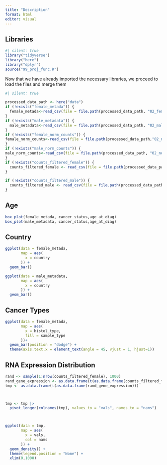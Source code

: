 ```yaml
---
title: "Description"
format: html
editor: visual
---
```


## Libraries

```r
#| silent: true
library("tidyverse")
library("here")
library("dplyr")
source("99_proj_func.R")
```


Now that we have already imported the necessary libraries, we proceed to load the files and merge them

```r
#| silent: true

processed_data_path <- here("data")
if (!exists("female_metada")) {
  female_metada<-read_csv(file = file.path(processed_data_path, "02_female_metadata.csv"))
}
if (!exists("male_metadata")) {
  male_metadata<-read_csv(file = file.path(processed_data_path, "02_male_metadata.csv"))
}
if (!exists("female_norm_counts")) {
female_norm_counts<-read_csv(file = file.path(processed_data_path,"02_norm_counts_filtered_female.csv"))
}
if (!exists("male_norm_counts")) {
male_norm_counts<-read_csv(file = file.path(processed_data_path, "02_norm_counts_filtered_male.csv"))
}
if (!exists("counts_filtered_female")) {
  counts_filtered_female <- read_csv(file = file.path(processed_data_path,"02_counts_filtered_female.csv"))
}

if (!exists("counts_filtered_male")) {
  counts_filtered_male <- read_csv(file = file.path(processed_data_path,"02_counts_filtered_male.csv"))
}

```





## Age 

```r
box_plot(female_metada, cancer_status,age_at_diag)
box_plot(male_metadata, cancer_status,age_at_diag)
```

## Country

```r
ggplot(data = female_metada,
       map = aes(
         x = country
       )) +
  geom_bar()
```
```r
ggplot(data = male_metadata,
       map = aes(
         x = country
       )) +
  geom_bar()
```




## Cancer Types

```r
ggplot(data = female_metada,
       map = aes(
         x = histol_type,
         fill = sample_type
       ))+
  geom_bar(position = "dodge") + 
  theme(axis.text.x = element_text(angle = 45, vjust = 1, hjust=1))
```

## RNA Expression Distribution
```r
rand <- sample(1:nrow(counts_filtered_female), 1000)
rand_gene_expression <- as.data.frame(t(as.data.frame(counts_filtered_female[rand,])))
tmp <- as.data.frame(t(as.data.frame(rand_gene_expression)))



tmp <- tmp |> 
  pivot_longer(colnames(tmp), values_to = "vals", names_to = "nams")



ggplot(data = tmp,
       map = aes(
         x = vals,
         col = nams
       )) +
  geom_density() + 
  theme(legend.position = "None") + 
  xlim(0,1000)

```


